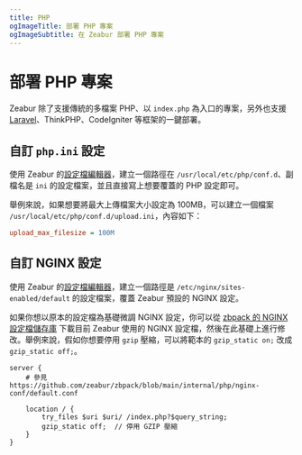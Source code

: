 ```yaml
---
title: PHP
ogImageTitle: 部署 PHP 專案
ogImageSubtitle: 在 Zeabur 部署 PHP 專案
---
```


# 部署 PHP 專案

Zeabur 除了支援傳統的多檔案 PHP、以 `index.php` 為入口的專案，另外也支援 [Laravel](./php/laravel)、ThinkPHP、CodeIgniter 等框架的一鍵部署。

## 自訂 `php.ini` 設定

使用 Zeabur 的[設定檔編輯器](/deploy/config-edit)，建立一個路徑在 `/usr/local/etc/php/conf.d`、副檔名是 `ini` 的設定檔案，並且直接寫上想要覆蓋的 PHP 設定即可。

舉例來說，如果想要將最大上傳檔案大小設定為 100MB，可以建立一個檔案 `/usr/local/etc/php/conf.d/upload.ini`，內容如下：

```ini
upload_max_filesize = 100M
```

## 自訂 NGINX 設定

使用 Zeabur 的[設定檔編輯器](/deploy/config-edit)，建立一個路徑是 `/etc/nginx/sites-enabled/default` 的設定檔案，覆蓋 Zeabur 預設的 NGINX 設定。

如果你想以原本的設定檔為基礎微調 NGINX 設定，你可以從 [zbpack 的 NGINX 設定檔儲存庫](https://github.com/zeabur/zbpack/blob/main/internal/php/nginx-conf/default.conf) 下載目前 Zeabur 使用的 NGINX 設定檔，然後在此基礎上進行修改。舉例來說，假如你想要停用 `gzip` 壓縮，可以將範本的 `gzip_static on;` 改成 `gzip_static off;`。

```
server {
    # 參見 https://github.com/zeabur/zbpack/blob/main/internal/php/nginx-conf/default.conf

    location / {
        try_files $uri $uri/ /index.php?$query_string;
        gzip_static off;  // 停用 GZIP 壓縮
	}
}
```
